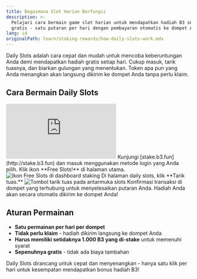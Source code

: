 ```yaml
---
title: Bagaimana Slot Harian Berfungsi
description: >-
  Pelajari cara bermain game slot harian untuk mendapatkan hadiah B3 secara
  gratis - satu putaran per hari dengan pembayaran otomatis ke dompet Anda
lang: id
originalPath: learn/staking-rewards/how-daily-slots-work.mdx
---
```

Daily Slots adalah cara cepat dan mudah untuk mencoba keberuntungan Anda demi mendapatkan hadiah gratis setiap hari. Cukup masuk, tarik tuasnya, dan biarkan gulungan yang menentukan. Token apa pun yang Anda menangkan akan langsung dikirim ke dompet Anda tanpa perlu klaim.

## Cara Bermain Daily Slots

<iframe
  className="w-full aspect-video rounded-xl"
  src="https://www.youtube.com/embed/oqaIW-kuzHg"
  title="Cara bermain daily slots"
  frameBorder="0"
  allow="accelerometer; autoplay; clipboard-write; encrypted-media; gyroscope; picture-in-picture"
  allowFullScreen
></iframe>

<Steps>
<Step title="Navigasi ke platform staking">
  Kunjungi [stake.b3.fun](http://stake.b3.fun) dan masuk menggunakan metode login yang Anda pilih.
</Step>

<Step title="Akses daily slots">
  Klik ikon **Free Slots!** di halaman utama.
  
  <Frame>
    <img src="https://s3.amazonaws.com/helpscout.net/docs/assets/685306b72e0550277aa9250e/images/688105a2a309495486d153c7/file-YRmsPT7ITx.png" alt="Ikon Free Slots di dashboard staking" />
  </Frame>
</Step>

<Step title="Tarik tuas">
  Di halaman daily slots, klik **Tarik tuas.**
  
  <Frame>
    <img src="https://s3.amazonaws.com/helpscout.net/docs/assets/685306b72e0550277aa9250e/images/68810603b28ecf16639c8d18/file-0XCnrc6tZH.png" alt="Tombol tarik tuas pada antarmuka slots" />
  </Frame>
</Step>

<Step title="Konfirmasi transaksi">
  Konfirmasi transaksi di dompet yang terhubung untuk menyelesaikan putaran Anda.
  
  <Check>
    Hadiah Anda akan secara otomatis dikirim ke dompet Anda!
  </Check>
</Step>
</Steps>

## Aturan Permainan

- **Satu permainan per hari per dompet**
- **Tidak perlu klaim** - hadiah dikirim langsung ke dompet Anda
- **Harus memiliki setidaknya 1.000 B3 yang di-stake** untuk memenuhi syarat
- **Sepenuhnya gratis** - tidak ada biaya tambahan

<Info>
Daily Slots dirancang untuk cepat dan menyenangkan - hanya satu klik per hari untuk kesempatan mendapatkan bonus hadiah B3!
</Info>
